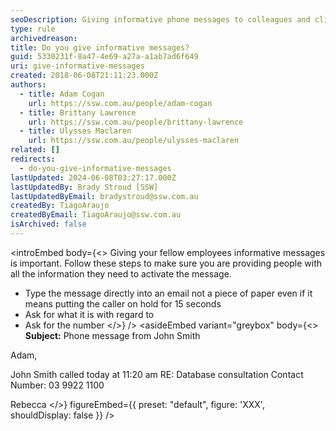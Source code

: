 ```yaml
---
seoDescription: Giving informative phone messages to colleagues and clients efficiently with clear subject lines and essential details such as caller name, time, and contact information.
type: rule
archivedreason:
title: Do you give informative messages?
guid: 5330231f-8a47-4e69-a27a-a1ab7ad6f649
uri: give-informative-messages
created: 2018-06-08T21:11:23.000Z
authors:
  - title: Adam Cogan
    url: https://ssw.com.au/people/adam-cogan
  - title: Brittany Lawrence
    url: https://ssw.com.au/people/brittany-lawrence
  - title: Ulysses Maclaren
    url: https://ssw.com.au/people/ulysses-maclaren
related: []
redirects:
  - do-you-give-informative-messages
lastUpdated: 2024-06-08T03:27:17.000Z
lastUpdatedBy: Brady Stroud [SSW]
lastUpdatedByEmail: bradystroud@ssw.com.au
createdBy: TiagoAraujo
createdByEmail: TiagoAraujo@ssw.com.au
isArchived: false
---
```


<introEmbed
  body={<>
Giving your fellow employees informative messages is important. Follow these steps to make sure you are providing people with all the information they need to activate the message.

- Type the message directly into an email not a piece of paper even if it means putting the caller on hold for 15 seconds
- Ask for what it is with regard to
- Ask for the number
  </>}
/>
<asideEmbed
  variant="greybox"
  body={<>
    **Subject:** Phone message from John Smith

Adam,

John Smith called today at 11:20 am
RE: Database consultation
Contact Number: 03 9922 1100

Rebecca
  </>}
  figureEmbed={{
    preset: "default",
    figure: 'XXX',
    shouldDisplay: false
  }}
/>

